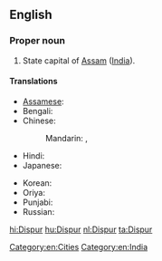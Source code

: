 ==English==
{{wikipedia}}

===Proper noun===
{{en-proper noun}}

# State capital of [[Assam]] ([[India]]).

====Translations====
{{trans-top|state capital of Assam, India}}
* [[Assamese]]: {{t-|as|দিছপুৰ|sc=Beng}}
* Bengali: {{t-|bn|দিসপুর|sc=Beng}}
* Chinese:
*: Mandarin: {{t|cmn|第斯普爾|sc=Hani}},  {{t|cmn|第斯普尔|tr=Dìsīpǔ'ěr|sc=Hani}}
* Hindi: {{t+|hi|दिसपुर|tr=dispur}}
* Japanese: {{t-|ja|ディスプル|tr=Disupuru}}
{{trans-mid}}
* Korean: {{t|ko|디스푸르|sc=Kore}}
* Oriya: {{t|or|ଦିସପୁର|sc=Orya}}
* Punjabi: {{t|pa|ਦਿਸਪੁਰ|sc=Guru}}
* Russian: {{t-|ru|Диспур|m|tr=Dispúr}}
{{trans-bottom}}

[[Category:en:Cities]]
[[Category:en:India]]

[[hi:Dispur]]
[[hu:Dispur]]
[[nl:Dispur]]
[[ta:Dispur]]